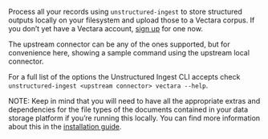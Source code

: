 Process all your records using `unstructured-ingest` to store structured outputs locally on your filesystem and upload those to a Vectara corpus. If you don’t yet have a Vectara account, [sign up](https://console.vectara.com/signup/) for one now.

The upstream connector can be any of the ones supported, but for convenience here, showing a sample command using the upstream local connector.


<CodeGroup>

  <VectaraSh />

  <VectaraPy />

</CodeGroup>


For a full list of the options the Unstructured Ingest CLI accepts check `unstructured-ingest <upstream connector> vectara --help`.

NOTE: Keep in mind that you will need to have all the appropriate extras and dependencies for the file types of the documents contained in your data storage platform if you’re running this locally. You can find more information about this in the [installation guide](/open-source/installation/overview).
